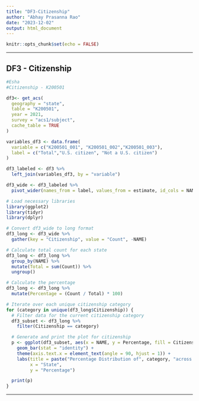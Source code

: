 ```yaml
---
title: "DF3-Citizenship"
author: "Abhay Prasanna Rao"
date: "2023-12-02"
output: html_document
---
```


```r
knitr::opts_chunk$set(echo = FALSE)
```

------------------------------------------------------------------------

## DF3 - Citizenship

```r
#Esha
#Citizenship - K200501

df3<- get_acs(
  geography = "state", 
  table = "K200501", 
  year = 2021, 
  survey = "acs1/subject", 
  cache_table = TRUE
)

variables_df3 <- data.frame(
  variable = c("K200501_001", "K200501_002","K200501_003"),  
  label = c("Total","U.S. citizen", "Not a U.S. citizen")  
)

df3_labeled <- df3 %>%
  left_join(variables_df3, by = "variable")

df3_wide <- df3_labeled %>%
  pivot_wider(names_from = label, values_from = estimate, id_cols = NAME)

# Load necessary libraries
library(ggplot2)
library(tidyr)
library(dplyr)

# Convert df3_wide to long format
df3_long <- df3_wide %>%
  gather(key = "Citizenship", value = "Count", -NAME)

# Calculate total count for each state
df3_long <- df3_long %>%
  group_by(NAME) %>%
  mutate(Total = sum(Count)) %>%
  ungroup()

# Calculate the percentage
df3_long <- df3_long %>%
  mutate(Percentage = (Count / Total) * 100)

# Iterate over each unique citizenship category
for (category in unique(df3_long$Citizenship)) {
  # Filter data for the current citizenship category
  df3_subset <- df3_long %>% 
    filter(Citizenship == category)

  # Generate and print the plot for citizenship
  p <- ggplot(df3_subset, aes(x = NAME, y = Percentage, fill = Citizenship)) +
    geom_bar(stat = "identity") +
    theme(axis.text.x = element_text(angle = 90, hjust = 1)) +
    labs(title = paste("Percentage Distribution of", category, "across States"), 
         x = "State", 
         y = "Percentage")

  print(p)
}


```

------------------------------------------------------------------------
